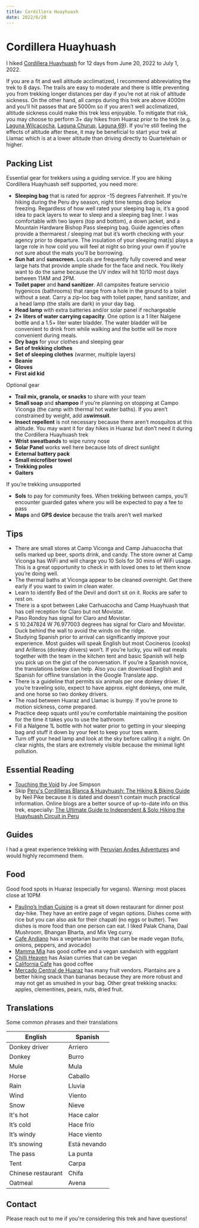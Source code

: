 ```yaml
---
title: Cordillera Huayhuash
date: 2022/6/20
---
```


# Cordillera Huayhuash

I hiked [Cordillera Huayhuash](https://en.wikipedia.org/wiki/Cordillera_Huayhuash) for 12 days from June 20, 2022 to July 1, 2022.

If you are a fit and well altitude acclimatized, I recommend abbreviating the trek to 8 days. The trails are easy to moderate and there is little preventing you from trekking longer distances per day if you’re not at risk of altitude sickness. On the other hand, all camps during this trek are above 4000m and you’ll hit passes that are 5000m so if you aren’t well acclimatized, altitude sickness could make this trek less enjoyable. To mitigate that risk, you may choose to perform 3\+ day hikes from Huaraz prior to the trek (e.g. [Laguna Wilcacocha](https://www.alltrails.com/trail/peru/ancash/laguna-wilcacocha), [Laguna Churup](https://www.alltrails.com/trail/peru/ancash/laguna-churup), [Laguna 69](https://www.alltrails.com/trail/peru/ancash/sendero-laguna-69)). If you’re still feeling the effects of altitude after these, it may be beneficial to start your trek at Llamac which is at a lower altitude than driving directly to Quartelehain or higher.

## Packing List

Essential gear for trekkers using a guiding service. If you are hiking Cordillera Huayhuash self supported, you need more:

- **Sleeping bag** that is rated for approx -15 degrees Fahrenheit. If you’re hiking during the Peru dry season, night time temps drop below freezing. Regardless of how well rated your sleeping bag is, it’s a good idea to pack layers to wear to sleep and a sleeping bag liner. I was comfortable with two layers (top and bottom), a down jacket, and a Mountain Hardware Bishop Pass sleeping bag. Guide agencies often provide a thermarest / sleeping mat but it’s worth checking with your agency prior to departure. The insulation of your sleeping mat(s) plays a large role in how cold you will feel at night so bring your own if you’re not sure about the mats you’ll be borrowing.
- **Sun hat** and ​**sunscreen.**​ Locals are frequently fully covered and wear large hats that provide ample shade for the face and neck. You likely want to do the same because the UV index will hit 10/10 most days between 11AM and 2PM.
- **Toilet paper** and ​**hand sanitizer**​. All campsites feature servicio hygenicos (bathrooms) that range from a hole in the ground to a toilet without a seat. Carry a zip-loc bag with toilet paper, hand sanitizer, and a head lamp (the stalls are dark) in your day bag.
- ​**Head lamp**​ with extra batteries and/or solar panel if rechargeable
- ​**2\+ liters of water carrying capacity**​. One option is a 1 liter Nalgene bottle and a 1.5\+ liter water bladder. The water bladder will be convenient to drink from while walking and the bottle will be more convenient during meals.
- **Dry bags** for your clothes and sleeping gear
- **Set of trekking clothes**
- **Set of sleeping clothes** (warmer, multiple layers)
- **Beanie**
- **Gloves**
- **First aid kid**

Optional gear

- **Trail mix, granola, or snacks** to share with your team
- **Small soap** and **shampoo** if you’re planning on stopping at Campo Viconga (the camp with thermal hot water baths). If you aren’t constrained by weight, add a ​**swimsuit**​.
- **Insect repellent** is not necessary because there aren’t mosquitos at this altitude. You may want it for day hikes in Huaraz but don’t need it during the Cordillera Huayhuash trek
- **Wrist sweatbands** to wipe runny nose
- ​**Solar Panel**​ works well here because lots of direct sunlight
- **External battery pack**
- **Small microfiber towel**
- **Trekking poles**
- **Gaiters**

If you’re trekking unsupported

- **Sols** to pay for community fees. When trekking between camps, you’ll encounter guarded gates where you will be expected to pay a fee to pass
- **Maps** and **GPS device** because the trails aren’t well marked

## Tips

- There are small stores at Camp Viconga and Camp Jahuacocha that sells marked up beer, sports drink, and candy. The store owner at Camp Viconga has WiFi and will charge you 10 Sols for 30 mins of WiFi usage. This is a great opportunity to check in with loved ones to let them know you’re doing well.
- The thermal baths at Viconga appear to be cleaned overnight. Get there early if you want to swim in clean water.
- Learn to identify Bed of the Devil and don’t sit on it. Rocks are safer to rest on.
- There is a spot between Lake Carhuacocha and Camp Huayhuash that has cell reception for Claro but not Movistar.
- Paso Rondoy has signal for Claro and Movistar.
- S 10.247824 W 76.977003 degrees has signal for Claro and Movistar. Duck behind the wall to avoid the winds on the ridge.
- Studying Spanish prior to arrival can significantly improve your experience. Most guides will speak English but most Cocineros (cooks) and Arilleros (donkey drivers) won’t. If you’re lucky, you will eat meals together with the team in the kitchen tent and basic Spanish will help you pick up on the gist of the conversation. If you’re a Spanish novice, the translations below can help. Also you can download English and Spanish for offline translation in the Google Translate app.
- There is a guideline that permits six animals per one donkey driver. If you’re traveling solo, expect to have approx. eight donkeys, one mule, and one horse so two donkey drivers.
- The road between Huaraz and Llamac is bumpy. If you’re prone to motion sickness, come prepared.
- Practice deep squats until you’re comfortable maintaining the position for the time it takes you to use the bathroom.
- Fill a Nalgene 1L bottle with hot water prior to getting in your sleeping bag and stuff it down by your feet to keep your toes warm.
- Turn off your head lamp and look at the sky before calling it a night. On clear nights, the stars are extremely visible because the minimal light pollution.

## Essential Reading

- [Touching the Void](https://www.goodreads.com/book/show/18600.Touching_the_Void) by Joe Simpson
- Skip [Peru's Cordilleras Blanca & Huayhuash: The Hiking & Biking Guide](https://www.goodreads.com/book/show/25917357-peru-s-cordilleras-blanca-huayhuash) by Neil Pike because it is dated and doesn't contain much practical information. Online blogs are a better source of up-to-date info on this trek, especially: [The Ultimate Guide to Independent & Solo Hiking the Huayhuash Circuit in Peru](https://brookebeyond.com/the-ultimate-guide-to-independent-solo-hiking-the-huayhuash-circuit-in-peru)

## Guides

I had a great experience trekking with [Peruvian Andes Adventures](https://www.peruvianandes.com/en/) and would highly recommend them.

## Food

Good food spots in Huaraz (especially for vegans). Warning: most places close at 10PM

- [Paulino’s Indian Cuisine](https://goo.gl/maps/CfVTis5BvvB3WkHL8) is a great sit down restaurant for dinner post day-hike. They have an entire page of vegan options. Dishes come with rice but you can also ask for their chapati (no eggs or butter). Two dishes is more food than one person can eat. I liked Palak Chana, Daal Mushroom, Bhangan Bharta, and Mix Veg curry.
- [Cafe Andiano](https://goo.gl/maps/Yk7hXQoPUncgRnog9) has a vegetarian burrito that can be made vegan (tofu, onions, peppers, and avocado)
- [Mamma Mía](https://goo.gl/maps/zorYK7v5Qktkzh6f6) has good coffee and a vegan sandwich with eggplant
- [Chilli Heaven](https://goo.gl/maps/F4nfUbsDQqrcRjLZ7) has Asian curries that can be vegan
- [California Cafe](https://goo.gl/maps/1FF9NcjSsNCrgn1r8) has good coffee
- [Mercado Central de Huaraz](https://goo.gl/maps/QxvCu5gYHFoAvRi2A) has many fruit vendors. Plantains are a better hiking snack than bananas because they are more robust and may not get as smushed in your bag. Other great trekking snacks: apples, clementines, pears, nuts, dried fruit.

## Translations

Some common phrases and their translations

| English            | Spanish      |
| ------------------ | ------------ |
| Donkey driver      | Arriero      |
| Donkey             | Burro        |
| Mule               | Mula         |
| Horse              | Caballo      |
| Rain               | Lluvia       |
| Wind               | Viento       |
| Snow               | Nieve        |
| It's hot           | Hace calor   |
| It’s cold          | Hace frío    |
| It’s windy         | Hace viento  |
| It’s snowing       | Está nevando |
| The pass           | La punta     |
| Tent               | Carpa        |
| Chinese restaurant | Chifa        |
| Oatmeal            | Avena        |

## Contact

Please reach out to me if you're considering this trek and have questions!
